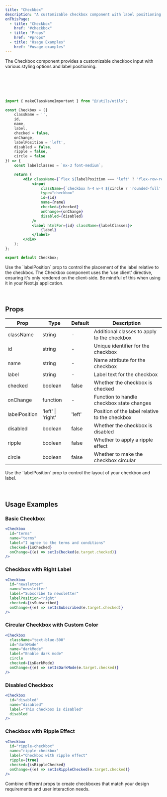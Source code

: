 ```yaml
---
title: "Checkbox"
description: "A customizable checkbox component with label positioning options"
onThisPage:
  - title: "Checkbox"
    href: "#checkbox"
  - title: "Props"
    href: "#props"
  - title: "Usage Examples"
    href: "#usage-examples"
---
```


The Checkbox component provides a customizable checkbox input with various styling options and label positioning.

<br/>
<Divider />
<br/>

<br />

<div class="flex flex-col space-y-4">
    <Checkbox
        label="Checkbox"
        hover
        checked
    />
    <Checkbox
        label="Checkbox"
        color="text-green-500"
        checked
    />
    <Checkbox
        label="Checkbox"
        color="text-yellow-500"
        checked
    />
    <Checkbox
        label="Checkbox"
        checked
        color="text-red-500"
        disabled
    />
</div>

<br />

<div id="checkbox" />

```jsx
import { makeClassNameImportant } from "@/utils/utils";

const Checkbox = ({
    className = '',
    id,
    name,
    label,
    checked = false,
    onChange,
    labelPosition = 'left',
    disabled = false,
    ripple = false,
    circle = false
}) => {
    const labelClasses = `mx-3 font-medium`;

    return (
        <div className={`flex ${labelPosition === 'left' ? 'flex-row-reverse' : 'flex-row'} items-center justify-center ${disabled ? 'opacity-50' : ''}`}>
            <input
                className={`checkbox h-4 w-4 ${circle ? 'rounded-full' : 'rounded'} border-gray-300 text-primary-500 ${ripple ? 'ripple' : ''} ${makeClassNameImportant(className)}`}
                type="checkbox"
                id={id}
                name={name}
                checked={checked}
                onChange={onChange}
                disabled={disabled}
            />
            <label htmlFor={id} className={labelClasses}>
                {label}
            </label>
        </div>
    );
};

export default Checkbox;
```
<Tip>
    Use the `labelPosition` prop to control the placement of the label relative to the checkbox.
</Tip>
<Warning>
    The Checkbox component uses the 'use client' directive, ensuring it's only rendered on the client-side. Be mindful of this when using it in your Next.js application.
</Warning>

<br/>
<br/>
<Divider />
<br/>

<div id="props" />

## Props

| Prop | Type | Default | Description |
|------|------|---------|-------------|
| className | string | - | Additional classes to apply to the checkbox |
| id | string | - | Unique identifier for the checkbox |
| name | string | - | Name attribute for the checkbox |
| label | string | - | Label text for the checkbox |
| checked | boolean | false | Whether the checkbox is checked |
| onChange | function | - | Function to handle checkbox state changes |
| labelPosition | 'left' \| 'right' | 'left' | Position of the label relative to the checkbox |
| disabled | boolean | false | Whether the checkbox is disabled |
| ripple | boolean | false | Whether to apply a ripple effect |
| circle | boolean | false | Whether to make the checkbox circular |

<Tip>
    Use the `labelPosition` prop to control the layout of your checkbox and label.
</Tip>

<br/>
<br/>
<Divider />
<br/>

<div id="usage-examples" />

## Usage Examples

### Basic Checkbox
```jsx
<Checkbox
  id="terms"
  name="terms"
  label="I agree to the terms and conditions"
  checked={isChecked}
  onChange={(e) => setIsChecked(e.target.checked)}
/>
```

### Checkbox with Right Label
```jsx
<Checkbox
  id="newsletter"
  name="newsletter"
  label="Subscribe to newsletter"
  labelPosition="right"
  checked={isSubscribed}
  onChange={(e) => setIsSubscribed(e.target.checked)}
/>
```

### Circular Checkbox with Custom Color
```jsx
<Checkbox
  className="text-blue-500"
  id="darkMode"
  name="darkMode"
  label="Enable dark mode"
  circle
  checked={isDarkMode}
  onChange={(e) => setIsDarkMode(e.target.checked)}
/>
```

### Disabled Checkbox
```jsx
<Checkbox
  id="disabled"
  name="disabled"
  label="This checkbox is disabled"
  disabled
/>
```

### Checkbox with Ripple Effect
```jsx
<Checkbox
  id="ripple-checkbox"
  name="ripple-checkbox"
  label="Checkbox with ripple effect"
  ripple={true}
  checked={isRippleChecked}
  onChange={(e) => setIsRippleChecked(e.target.checked)}
/>
```

<Tip>
    Combine different props to create checkboxes that match your design requirements and user interaction needs.
</Tip>

<br />
<br />